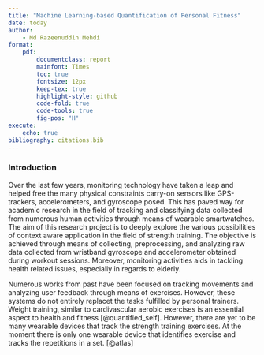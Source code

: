 ```yaml
---
title: "Machine Learning-based Quantification of Personal Fitness"
date: today
author: 
    - Md Razeenuddin Mehdi
format:    
    pdf:
        documentclass: report
        mainfont: Times
        toc: true
        fontsize: 12px
        keep-tex: true
        highlight-style: github
        code-fold: true
        code-tools: true
        fig-pos: "H"
execute:
    echo: true
bibliography: citations.bib
---
```


### Introduction

Over the last few years, monitoring technology have taken a leap and helped free the many physical constraints carry-on sensors like GPS-trackers, accelerometers, and gyroscope posed. This has paved way for academic research in the field of tracking and classifying data collected from numerous human activities through means of wearable smartwatches. The aim of this research project is to deeply explore the various possibilities of context aware application in the field of strength training. The objective is achieved through means of collecting, preprocessing, and analyzing raw data collected from wristband gyroscope and accelerometer obtained during workout sessions. Moreover, monitoring activities aids in tackling health related issues, especially in regards to elderly. 

Numerous works from past have been focused on tracking movements and analyzing user feedback through means of exercises. However, these systems do not entirely replacet the tasks fulfilled by personal trainers. Weight training, similar to cardivascular aerobic exercises is an essential aspect to health and fitness [@quantified_self]. However, there are yet to be many wearable devices that track the strength training exercises. At the moment there is only one wearable device that identifies exercise and tracks the repetitions in a set. [@atlas]


